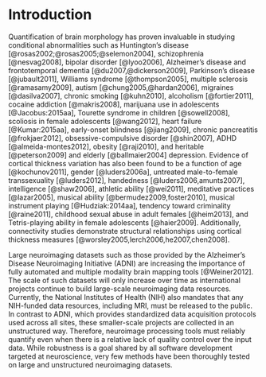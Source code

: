 
<!--

You can add internal comments which will not be reproduced using html comment delimiters.

-->

# Introduction

Quantification of brain morphology has proven invaluable in studying conditional
abnormalities such as Huntington's disease [@rosas2002;@rosas2005;@selemon2004],
schizophrenia [@nesvag2008], bipolar disorder [@lyoo2006],
Alzheimer's disease and frontotemporal dementia [@du2007,@dickerson2009],
Parkinson's disease [@jubault2011], Williams syndrome [@thompson2005],
multiple sclerosis [@ramasamy2009], autism [@chung2005,@hardan2006],
migraines [@dasilva2007], chronic smoking [@kuhn2010], alcoholism [@fortier2011],
cocaine addiction [@makris2008], marijuana use in adolescents [@Jacobus:2015aa],
Tourette syndrome in children [@sowell2008],
scoliosis in female adolescents [@wang2012],
heart failure [@Kumar:2015aa],
early-onset blindness [@jiang2009],
chronic pancreatitis [@frokjaer2012],
obsessive-compulsive disorder [@shin2007], ADHD [@almeida-montes2012], obesity [@raji2010],
and heritable [@peterson2009]
and elderly [@ballmaier2004] depression.  Evidence of cortical thickness
variation has also been found to be a function of age [@kochunov2011],
gender [@luders2006a], untreated
male-to-female transsexuality [@luders2012],  handedness
[@luders2006,amunts2007], intelligence [@shaw2006], athletic
ability [@wei2011], meditative practices [@lazar2005], musical ability [@bermudez2009,foster2010],
musical instrument playing [@Hudziak:2014aa],
tendency toward criminality [@raine2011],
childhood sexual abuse in adult females [@heim2013],
and Tetris-playing
ability in female adolescents [@haier2009].  Additionally,
connectivity studies demonstrate structural
relationships using cortical thickness measures
[@worsley2005,lerch2006,he2007,chen2008].

Large neuroimaging datasets such as those provided by the Alzheimer's
Disease Neuroimaging Initiative (ADNI) are increasing the importance
of fully automated and multiple modality brain mapping tools
[@Weiner2012].  The scale of such datasets will only increase over
time as international projects continue to build
large-scale neuroimaging data resources.  Currently, the
National Institutes of Health (NIH) also mandates that any NIH-funded data
resources, including MRI, must be released to the public.  In contrast
to ADNI, which provides standardized data acquisition protocols used
across all sites, these smaller-scale projects are collected in an
unstructured way.  Therefore, neuroimage processing tools must
reliably quantify even when there is a relative lack of quality
control over the input data.  While robustness is a goal shared by all
software development targeted at neuroscience, very few methods have
been thoroughly tested on large and unstructured neuroimaging datasets.


